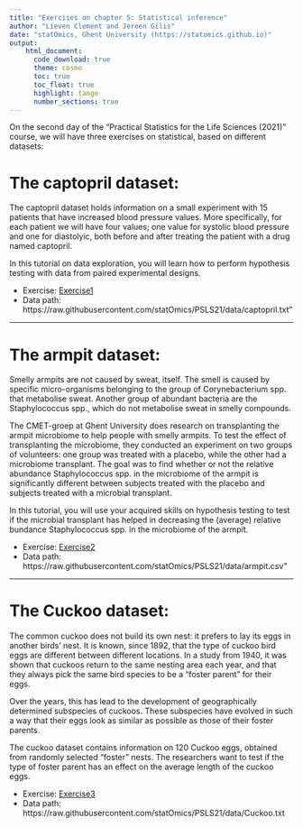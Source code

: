```yaml
---
title: "Exercises on chapter 5: Statistical inference"
author: "Lieven Clement and Jeroen Gilis"
date: "statOmics, Ghent University (https://statomics.github.io)"
output:
    html_document:
      code_download: true    
      theme: cosmo
      toc: true
      toc_float: true
      highlight: tango
      number_sections: true
---
```


On the second day of the "Practical Statistics for the Life Sciences (2021)" 
course, we will have three exercises on statistical, based on different 
datasets:


# The captopril dataset:

The captopril dataset holds information on a small experiment with 15 patients 
that have increased blood pressure values. More specifically, for each patient 
we will have four values; one value for systolic blood pressure and one for 
diastolyic, both before and after treating the patient with a drug named 
captopril.

In this tutorial on data exploration, you will learn how to perform hypothesis
testing with data from paired experimental designs.

- Exercise: [Exercise1](./05_1_captopril.html)
- Data path: https://raw.githubusercontent.com/statOmics/PSLS21/data/captopril.txt"

---

# The armpit dataset:

Smelly armpits are not caused by sweat, itself. The smell is caused by specific 
micro-organisms belonging to the group of Corynebacterium spp. that metabolise 
sweat. Another group of abundant bacteria are the Staphylococcus spp., which do
not metabolise sweat in smelly compounds.

The CMET-groep at Ghent University does research on transplanting the armpit 
microbiome to help people with smelly armpits. To test the effect of 
transplanting the microbiome, they conducted an experiment on two groups 
of volunteers: one group was treated with a placebo, while the other had a 
microbiome transplant. The goal was to find whether or not the relative 
abundance  Staphylococcus spp. in the microbiome of the armpit is significantly 
different between subjects treated with the placebo and subjects treated with a 
microbial transplant.

In this tutorial, you will use your acquired skills on hypothesis testing to 
test if the microbial transplant has helped in decreasing the (average) relative 
bundance Staphylococcus spp. in the microbiome of the armpit.

- Exercise: [Exercise2](./05_2_armpit.html)
- Data path: https://raw.githubusercontent.com/statOmics/PSLS21/data/armpit.csv"

---

# The Cuckoo dataset:

The common cuckoo does not build its own nest: it prefers to lay its eggs in 
another birds' nest. It is known, since 1892, that the type of cuckoo bird eggs 
are different between different locations. In a study from 1940, it was shown 
that cuckoos return to the same nesting area each year, and that they always 
pick the same bird species to be a "foster parent" for their eggs.

Over the years, this has lead to the development of geographically determined 
subspecies of cuckoos. These subspecies have evolved in such a way that their 
eggs look as similar as possible as those of their foster parents.

The cuckoo dataset contains information on 120 Cuckoo eggs, obtained from 
randomly selected "foster" nests. The researchers want to test if the type of 
foster parent has an effect on the average length of the cuckoo eggs. 

- Exercise: [Exercise3](./05_3_cuckoo.html)
- Data path: https://raw.githubusercontent.com/statOmics/PSLS21/data/Cuckoo.txt







